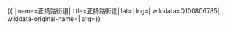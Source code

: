 {{ {{{1|PRC admin/showdata}}}|
name=正扬路街道|
title=正扬路街道|
lat=|
lng=|
wikidata=Q100806785|
wikidata-original-name=|
arg={{{arg|}}}}}